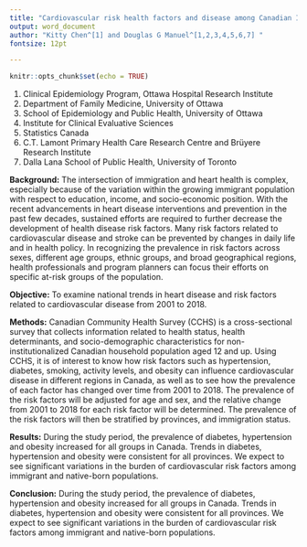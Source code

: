 ```yaml
---
title: "Cardiovascular risk health factors and disease among Canadian Immigrants"
output: word_document
author: "Kitty Chen^[1] and Douglas G Manuel^[1,2,3,4,5,6,7] "
fontsize: 12pt

---
```


```r
knitr::opts_chunk$set(echo = TRUE)
```

1. Clinical Epidemiology Program, Ottawa Hospital Research Institute 
2. Department of Family Medicine, University of Ottawa 
3. School of Epidemiology and Public Health, University of Ottawa 
4. Institute for Clinical Evaluative Sciences 
5. Statistics Canada 
6. C.T. Lamont Primary Health Care Research Centre and Brüyere Research Institute 
7. Dalla Lana School of Public Health, University of Toronto


**Background:** The intersection of immigration and heart health is complex, especially because of the variation within the growing immigrant population with respect to education, income, and socio-economic position. With the recent advancements in heart disease interventions and prevention in the past few decades, sustained efforts are required to further decrease the development of health disease risk factors. Many risk factors related to cardiovascular disease and stroke can be prevented by changes in daily life and in health policy. In recognizing the prevalence in risk factors across sexes, different age groups, ethnic groups, and broad geographical regions, health professionals and program planners can focus their efforts on specific at-risk groups of the population.

**Objective:** To examine national trends in heart disease and risk factors related to cardiovascular disease from 2001 to 2018. 

**Methods:** Canadian Community Health Survey (CCHS) is a cross-sectional survey that collects information related to health status, health determinants, and socio-demographic characteristics for non-institutionalized Canadian household population aged 12 and up. Using CCHS, it is of interest to know how risk factors such as hypertension, diabetes, smoking, activity levels, and obesity can influence cardiovascular disease in different regions in Canada, as well as to see how the prevalence of each factor has changed over time from 2001 to 2018. The prevalence of the risk factors will be adjusted for age and sex, and the relative change from 2001 to 2018 for each risk factor will be determined. The prevalence of the risk factors will then be stratified by provinces, and immigration status.

**Results:** During the study period, the prevalence of diabetes, hypertension and obesity increased for all groups in Canada. Trends in diabetes, hypertension and obesity were consistent for all provinces. We expect to see significant variations in the burden of cardiovascular risk factors among immigrant and native-born populations. 

**Conclusion:** During the study period, the prevalence of diabetes, hypertension and obesity increased for all groups in Canada. Trends in diabetes, hypertension and obesity were consistent for all provinces. We expect to see significant variations in the burden of cardiovascular risk factors among immigrant and native-born populations. 


